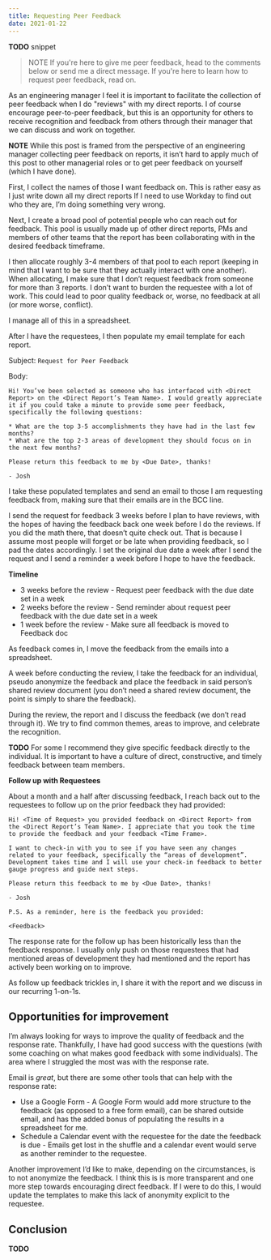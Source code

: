 ```yaml
---
title: Requesting Peer Feedback
date: 2021-01-22
---
```


**TODO** snippet

> NOTE If you're here to give me peer feedback, head to the comments below or send me a direct message. If you're here to learn how to request peer feedback, read on.   

As an engineering manager I feel it is important to facilitate the collection of peer feedback when I do "reviews" with my direct reports. I of course encourage peer-to-peer feedback, but this is an opportunity for others to receive recognition and feedback from others through their manager that we can discuss and work on together. 

**NOTE** While this post is framed from the perspective of an engineering manager collecting peer feedback on reports, it isn’t hard to apply much of this post to other managerial roles or to get peer feedback on yourself (which I have done).

First, I collect the names of those I want feedback on. This is rather easy as I just write down all my direct reports If I need to use Workday to find out who they are, I’m doing something very wrong.

Next, I create a broad pool of potential people who can reach out for feedback. This pool is usually made up of other direct reports, PMs and members of other teams that the report has been collaborating with in the desired feedback timeframe.

I then allocate roughly 3-4 members of that pool to each report (keeping in mind that I want to be sure that they actually interact with one another). When allocating, I make sure that I don’t request feedback from someone for more than 3 reports. I don’t want to burden the requestee with a lot of work. This could lead to poor quality feedback or, worse, no feedback at all (or more worse, conflict). 

I manage all of this in a spreadsheet.

After I have the requestees, I then populate my email template for each report.

Subject: `Request for Peer Feedback`

Body:
```
Hi! You’ve been selected as someone who has interfaced with <Direct Report> on the <Direct Report’s Team Name>. I would greatly appreciate it if you could take a minute to provide some peer feedback, specifically the following questions:

* What are the top 3-5 accomplishments they have had in the last few months?
* What are the top 2-3 areas of development they should focus on in the next few months?

Please return this feedback to me by <Due Date>, thanks!

- Josh
```

I take these populated templates and send an email to those I am requesting feedback from, making sure that their emails are in the BCC line.

I send the request for feedback 3 weeks before I plan to have reviews, with the hopes of having the feedback back one week before I do the reviews. If you did the math there, that doesn’t quite check out. That is because I assume most people will forget or be late when providing feedback, so I pad the dates accordingly. I set the original due date a week after I send the request and I send a reminder a week before I hope to have the feedback.

**Timeline**
* 3 weeks before the review - Request peer feedback with the due date set in a week
* 2 weeks before the review - Send reminder about request peer feedback with the due date set in a week
* 1 week before the review - Make sure all feedback is moved to Feedback doc

As feedback comes in, I move the feedback from the emails into a spreadsheet.

A week before conducting the review, I take the feedback for an individual, pseudo anonymize the feedback and place the feedback in said person’s shared review document (you don’t need a shared review document, the point is simply to share the feedback).

During the review, the report and I discuss the feedback (we don’t read through it). We try to find common themes, areas to improve, and celebrate the recognition.

**TODO** For some I recommend they give specific feedback directly to the individual. It is important to have a culture of direct, constructive, and timely feedback between team members.

**Follow up with Requestees**

About a month and a half after discussing feedback, I reach back out to the requestees to follow up on the prior feedback they had provided:
```
Hi! <Time of Request> you provided feedback on <Direct Report> from the <Direct Report’s Team Name>. I appreciate that you took the time to provide the feedback and your feedback <Time Frame>. 

I want to check-in with you to see if you have seen any changes related to your feedback, specifically the “areas of development”. Development takes time and I will use your check-in feedback to better gauge progress and guide next steps.

Please return this feedback to me by <Due Date>, thanks!

- Josh

P.S. As a reminder, here is the feedback you provided:

<Feedback>
```

The response rate for the follow up has been historically less than the feedback response. I usually only push on those requestees that had mentioned areas of development they had mentioned and the report has actively been working on to improve.

As follow up feedback trickles in, I share it with the report and we discuss in our recurring 1-on-1s. 

## Opportunities for improvement
I’m always looking for ways to improve the quality of feedback and the response rate. Thankfully, I have had good success with the questions (with some coaching on what makes good feedback with some individuals). The area where I struggled the most was with the response rate. 

Email is _great_, but there are some other tools that can help with the response rate:
* Use a Google Form - A Google Form would add more structure to the feedback (as opposed to a free form email), can be shared outside email, and has the added bonus of populating the results in a spreadsheet for me.
* Schedule a Calendar event with the requestee for the date the feedback is due - Emails get lost in the shuffle and a calendar event would serve as another reminder to the requestee.

Another improvement I’d like to make, depending on the circumstances, is to not anonymize the feedback. I think this is is more transparent and one more step towards encouraging direct feedback. If I were to do this, I would update the templates to make this lack of anonymity explicit to the requestee.

## Conclusion

**TODO**